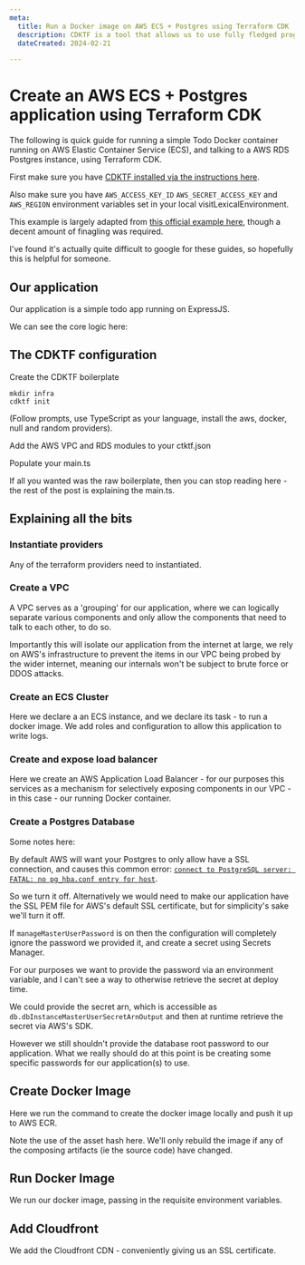 ```yaml
---
meta:
  title: Run a Docker image on AWS ECS + Postgres using Terraform CDK 
  description: CDKTF is a tool that allows us to use fully fledged programming languages to do Terraform deployments, having the advantage of being type safe for one. 
  dateCreated: 2024-02-21

---
```




# Create an AWS ECS + Postgres application using Terraform CDK 

The following is quick guide for running a simple Todo Docker container running on AWS Elastic Container Service (ECS), and talking to a AWS RDS Postgres instance, using Terraform CDK.

First make sure you have [CDKTF installed via the instructions here](https://developer.hashicorp.com/terraform/tutorials/cdktf/cdktf-install).

Also make sure you have `AWS_ACCESS_KEY_ID` `AWS_SECRET_ACCESS_KEY` and `AWS_REGION` environment variables set in your local visitLexicalEnvironment. 

This example is largely adapted from [this official example here](https://github.com/cdktf/docker-on-aws-ecs-with-terraform-cdk-using-typescript), though a decent amount of finagling was required. 

I've found it's actually quite difficult to google for these guides, so hopefully this is helpful for someone.


## Our application

Our application is a simple todo app running on ExpressJS. 

We can see the core logic here: 

<GithubPermalink permalink="https://github.com/dwjohnston/load-testing-with-k6/blob/7faa1c20ac54a8780d62deeab6a9738a5c2618c1/backend/src/app.ts#L5-L45"/>

## The CDKTF configuration 

Create the CDKTF boilerplate

```
mkdir infra 
cdktf init 
```

(Follow prompts, use TypeScript as your language, install the aws, docker, null and random providers). 

Add the AWS VPC and RDS modules to your ctktf.json 

<GithubPermalink permalink="https://github.com/dwjohnston/load-testing-with-k6/blob/7faa1c20ac54a8780d62deeab6a9738a5c2618c1/infra/cdktf.json#L7-L10"/>

Populate your main.ts

<GithubPermalink permalink="https://github.com/dwjohnston/load-testing-with-k6/blob/7faa1c20ac54a8780d62deeab6a9738a5c2618c1/infra/main.ts#L1-L622"/>

If all you wanted was the raw boilerplate, then you can stop reading here - the rest of the post is explaining the main.ts.

## Explaining all the bits

### Instantiate providers

<GithubPermalink permalink="https://github.com/dwjohnston/load-testing-with-k6/blob/7faa1c20ac54a8780d62deeab6a9738a5c2618c1/infra/main.ts#L472-L481"/>

Any of the terraform providers need to instantiated. 


### Create a VPC 

<GithubPermalink permalink="https://github.com/dwjohnston/load-testing-with-k6/blob/7faa1c20ac54a8780d62deeab6a9738a5c2618c1/infra/main.ts#L482-L497"/>

A VPC serves as a 'grouping' for our application, where we can logically separate various components and only allow the components that need to talk to each other, to do so. 

Importantly this will isolate our application from the internet at large, we rely on AWS's infrastructure to prevent the items in our VPC being probed by the wider internet, meaning our internals won't be subject to brute force or DDOS attacks.


### Create an ECS Cluster 

<GithubPermalink permalink="hhttps://github.com/dwjohnston/load-testing-with-k6/blob/7faa1c20ac54a8780d62deeab6a9738a5c2618c1/infra/main.ts#L499-L500"/>

<GithubPermalink permalink="https://github.com/dwjohnston/load-testing-with-k6/blob/7faa1c20ac54a8780d62deeab6a9738a5c2618c1/infra/main.ts#L34-L186"/>

Here we declare a an ECS instance, and we declare its task - to run a docker image. We add roles and configuration to allow this application to write logs. 

### Create and expose load balancer 

<GithubPermalink permalink="https://github.com/dwjohnston/load-testing-with-k6/blob/7faa1c20ac54a8780d62deeab6a9738a5c2618c1/infra/main.ts#L501-L535"/>

<GithubPermalink permalink="https://github.com/dwjohnston/load-testing-with-k6/blob/7faa1c20ac54a8780d62deeab6a9738a5c2618c1/infra/main.ts#L188-L323"/>

Here we create an AWS Application Load Balancer - for our purposes this services as a mechanism for selectively exposing components in our VPC - in this case - our running Docker container. 

### Create a Postgres Database 

<GithubPermalink permalink="https://github.com/dwjohnston/load-testing-with-k6/blob/7faa1c20ac54a8780d62deeab6a9738a5c2618c1/infra/main.ts#L517-L522"/>

<GithubPermalink permalink="https://github.com/dwjohnston/load-testing-with-k6/blob/7faa1c20ac54a8780d62deeab6a9738a5c2618c1/infra/main.ts#L326-L402"/>

Some notes here: 

<GithubPermalink permalink="https://github.com/dwjohnston/load-testing-with-k6/blob/931a8053a470a0ce8b35bbe42e8c0233a7bb93df/infra/main.ts#L360-L365"/>

By default AWS will want your Postgres to only allow have a SSL connection, and causes this common error: [`connect to PostgreSQL server: FATAL: no pg_hba.conf entry for host`](https://dba.stackexchange.com/questions/83984/connect-to-postgresql-server-fatal-no-pg-hba-conf-entry-for-host). 

So we turn it off. Alternatively we would need to make our application have the SSL PEM file for AWS's default SSL certificate, but for simplicity's sake we'll turn it off.

<GithubPermalink permalink="https://github.com/dwjohnston/load-testing-with-k6/blob/931a8053a470a0ce8b35bbe42e8c0233a7bb93df/infra/main.ts#L382-L383"/>

If `manageMasterUserPassword` is on then the configuration will completely ignore the password we provided it, and create a secret using Secrets Manager. 

For our purposes we want to provide the password via an environment variable, and I can't see a way to otherwise retrieve the secret at deploy time. 

We could provide the secret arn, which is accessible as `db.dbInstanceMasterUserSecretArnOutput` and then at runtime retrieve the secret via AWS's SDK. 

However we still shouldn't provide the database root password to our application. What we really should do at this point is be creating some specific passwords for our application(s) to use. 

## Create Docker Image

<GithubPermalink permalink="https://github.com/dwjohnston/load-testing-with-k6/blob/931a8053a470a0ce8b35bbe42e8c0233a7bb93df/infra/main.ts#L521-L525"/>

<GithubPermalink permalink="https://github.com/dwjohnston/load-testing-with-k6/blob/931a8053a470a0ce8b35bbe42e8c0233a7bb93df/infra/main.ts#L404-L445"/>

Here we run the command to create the docker image locally and push it up to AWS ECR. 

<GithubPermalink permalink="https://github.com/dwjohnston/load-testing-with-k6/blob/931a8053a470a0ce8b35bbe42e8c0233a7bb93df/infra/main.ts#L409-L414"/>

Note the use of the asset hash here. We'll only rebuild the image if any of the composing artifacts (ie the source code) have changed. 

## Run Docker Image 

<GithubPermalink permalink="https://github.com/dwjohnston/load-testing-with-k6/blob/931a8053a470a0ce8b35bbe42e8c0233a7bb93df/infra/main.ts#L526-L534"/>

We run our docker image, passing in the requisite environment variables. 


## Add Cloudfront 


<GithubPermalink permalink="https://github.com/dwjohnston/load-testing-with-k6/blob/931a8053a470a0ce8b35bbe42e8c0233a7bb93df/infra/main.ts#L543-L582"/>

We add the Cloudfront CDN - conveniently giving us an SSL certificate. 



